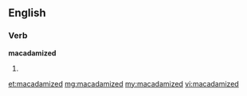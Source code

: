 ==English==

===Verb===
'''macadamized'''

# {{past of|[[macadamize]]}}

[[et:macadamized]]
[[mg:macadamized]]
[[my:macadamized]]
[[vi:macadamized]]